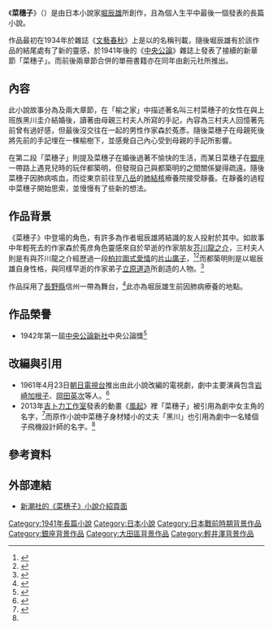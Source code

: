 {{noteTA
|G1=Ghibli
}}
{{Infobox Book 
|書名      = 菜穗子
|image      = Naoko(Book Cover).jpg
|圖像說明  = 日語小說《菜穗子》由[[新潮社|新潮社]]發行版本之封面
|作者      = [[堀辰雄|堀辰雄]]
|原名      = {{lang|ja|菜穂子}}
|出版地    = {{JPN}}
|語言      = 日語
|類型      = [[長篇小說|長篇小說]]
|出版者    = 創元社<br>[[新潮社|新潮社]]<br>[[岩波書店|岩波書店]]
|出版日期  = 1941年11月18日（創元社）<br>1948年12月15日（新潮社）<br>1968年（新潮社）<br>1973年4月16日（岩波書店）<br>2003年（岩波書店）
|isbn      = 978-410-100405-1
|oclc      =  
|杜威十進制圖書分類法= 895
|美國國會圖書館圖書分類法= PJ
|被引用    = 《[[風起|風起]]》
}}

《'''菜穗子'''》（{{lang-ja|菜穂子(なおこ)}}）是由日本小說家[[堀辰雄|堀辰雄]]所創作，且為個人生平中最後一個發表的長篇小說。

作品最初在1934年於雜誌《[[文藝春秋|文藝春秋]]》上是以{{nihongo|《物語之女》|物語の女}}的名稱刊載，隨後堀辰雄有於該作品的結尾處有了新的靈感，於1941年後的《[[中央公論|中央公論]]》雜誌上發表了接續的新章節「菜穗子」。而前後兩章節合併的單冊書籍亦在同年由創元社所推出。

== 內容 ==
此小說故事分為{{nihongo|「榆之家」|楡の家}}及{{nihongo|「菜穗子」|菜穂子}}兩大章節，在「榆之家」中描述著名叫三村菜穗子的女性在與上班族黑川圭介結婚後，讀著由母親三村夫人所寫的手記，內容為三村夫人回憶著先前曾有過好感，但最後沒交往在一起的男性作家森於菟彥。隨後菜穗子在母親死後將先前的手記埋在一棵榆樹下，並感覺自己內心受到母親的手記所影響。

在第二段「菜穗子」則提及菜穗子在婚後過著不愉快的生活，而某日菜穗子在[[銀座|銀座]]一帶路上遇見兒時的玩伴都築明，但發現自己與都築明的之間關係變得疏遠。隨後菜穗子因肺病咳血，而從東京前往至[[八岳|八岳]]的[[肺結核|肺結核]]療養院接受靜養。在靜養的過程中菜穗子開始思索，並慢慢有了些新的想法。

== 作品背景 ==
《菜穗子》中登場的角色，有許多為作者堀辰雄將結識的友人投射於其中。如故事中年輕死去的作家森於菟彦角色靈感來自於早逝的作家朋友[[芥川龍之介|芥川龍之介]]，三村夫人則是有與芥川龍之介經歷過一段[[柏拉圖式戀愛|柏拉圖式愛情]]的[[片山廣子|片山廣子]]，<ref>{{cite book |script-title=ja:堀辰雄の周辺 |publisher=[[角川書店|角川書店]] |author=堀多惠子 |isbn=978-404-883439-1  |date=1996年3月 |accessdate=2013年12月31日 }}</ref><ref>{{cite book |script-title=ja:物語の娘―宗瑛を探し |publisher=[[講談社|講談社]] |author=川村湊 |isbn=978-406-212958-9  |date=2005年6月 |accessdate=2013年12月31日 }}</ref>而都築明則是以堀辰雄自身性格，與同樣早逝的作家弟子[[立原道造|立原道造]]所創造的人物。<ref>{{cite book |script-title=ja:新潮日本文学アルバム17 堀辰雄 |publisher=[[新潮社|新潮社]] |isbn=978-410-620617-7  |date=1984年1月 |accessdate=2013年12月31日 }}</ref>

作品採用了[[長野縣|長野縣]]信州一帶為舞台，<ref>{{cite book |script-title=ja:現代小説は古典たり得るか 「菜穂子」修正意見 |publisher=[[新潮社|新潮社]] ||author=[[三島由紀夫|三島由紀夫]]  |id={{ASIN|B000JAZ66O||country=jp}} |date=1957年 |accessdate=2013年12月31日 }}</ref>此亦為堀辰雄生前因肺病療養的地點。

== 作品榮譽 ==
*1942年第一屆[[中央公論新社|中央公論新社]]中央公論獎<ref>{{Cite web |url=http://www.hibinoshinbun.com/files/175/175street.html |script-title=ja:日々の新聞 第175号 |publisher={{lang|ja|日々の新聞}} |accessdate=2013年12月31日 |archive-url=https://web.archive.org/web/20131231162512/http://www.hibinoshinbun.com/files/175/175street.html |archive-date=2013年12月31日 |dead-url=yes }}</ref>

== 改編與引用 ==
*1961年4月23日[[朝日電視台|朝日電視台]]推出由此小說改編的電視劇，劇中主要演員包含[[岩崎加根子|岩崎加根子]]、[[岡田英次|岡田英次]]等人。<ref>{{Cite web |url=http://www.tvdrama-db.com/drama_info/p/id-4921 |script-title=ja:菜穂子 |publisher=Furusaki Yasunari |accessdate=2013年12月31日 }}</ref>
*2013年[[吉卜力工作室|吉卜力工作室]]發表的動畫《[[風起|風起]]》裡「菜穗子」被引用為劇中女主角的名字，<ref name="NewWeekJapan">{{Cite web |url=http://www.newsweekjapan.jp/reizei/2013/07/post-577.php |script-title=ja:映画『風立ちぬ』のヒロインが「菜穂子」である理由 |publisher=News Week Japan |author=冷泉彰彦 |date=2013年7月25日 |accessdate=2013年12月31日 }}</ref>而原作小說中菜穗子身材矮小的丈夫「黑川」也引用為劇中一名矮個子飛機設計師的名字。<ref name="NewWeekJapan"/>

== 參考資料 ==
{{reflist}}

== 外部連結 ==
*[https://web.archive.org/web/20140101051944/http://www.shinchosha.co.jp/book/100405/ 新潮社的《菜穗子》小說介紹頁面]

{{DEFAULTSORT:Naoko}}
[[Category:1941年長篇小說|Category:1941年長篇小說]]
[[Category:日本小說|Category:日本小說]]
[[Category:日本戰前時期背景作品|Category:日本戰前時期背景作品]]
[[Category:銀座背景作品|Category:銀座背景作品]]
[[Category:大田區背景作品|Category:大田區背景作品]]
[[Category:輕井澤背景作品|Category:輕井澤背景作品]]
